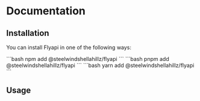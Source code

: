 
# Documentation

## Installation

You can install Flyapi in one of the following ways:

<Tabs>
  <Tab label="NPM">
		```bash
		npm add @steelwindshellahillz/flyapi
		```
	</Tab>
  <Tab label="PNPM">
		```bash
		pnpm add @steelwindshellahillz/flyapi
		```
	</Tab>
  <Tab label="YARN">
		```bash
		yarn add @steelwindshellahillz/flyapi
		```
	</Tab>
</Tabs>

## Usage
